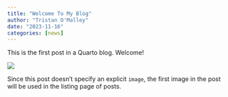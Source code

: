 ```yaml
---
title: "Welcome To My Blog"
author: "Tristan O'Malley"
date: "2023-11-16"
categories: [news]
---
```


This is the first post in a Quarto blog. Welcome!

![](thumbnail.jpg)

Since this post doesn't specify an explicit `image`, the first image in the post will be used in the listing page of posts.
